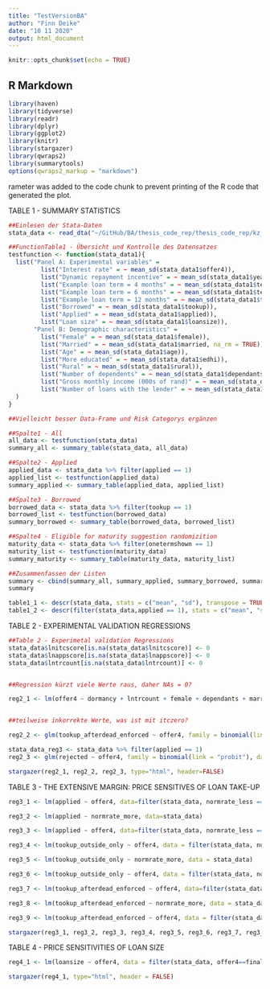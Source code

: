 ```yaml
---
title: "TestVersionBA"
author: "Finn Deike"
date: "10 11 2020"
output: html_document
---
```


```r
knitr::opts_chunk$set(echo = TRUE)
```

## R Markdown

```r
library(haven)
library(tidyverse)
library(readr)
library(dplyr)
library(ggplot2)
library(knitr)
library(stargazer)
library(qwraps2)
library(summarytools)
options(qwraps2_markup = "markdown")
```
rameter was added to the code chunk to prevent printing of the R code that generated the plot.

TABLE 1 - SUMMARY STATISTICS

```r

##Einlesen der Stata-Daten
stata_data <- read_dta("~/GitHub/BA/thesis_code_rep/thesis_code_rep/kz_demandelasts_aer08.dta")

##FunctionTable1 - Übersicht und Kontrolle des Datensatzes
testfunction <- function(stata_data1){
  list("Panel A: Experimental variables" =
         list("Interest rate" = ~ mean_sd(stata_data1$offer4)),
         list("Dynamic repayment incentive" = ~ mean_sd(stata_data1$yearlong)),
         list("Example loan term = 4 months" = ~ mean_sd(stata_data1$termshown4, na_rm = TRUE)),
         list("Example loan term = 6 months" = ~ mean_sd(stata_data1$termshown6, na_rm = TRUE)),
         list("Example loan term = 12 months" = ~ mean_sd(stata_data1$termshown12, na_rm = TRUE)),
         list("Borrowed" = ~ mean_sd(stata_data1$tookup)),
         list("Applied" = ~ mean_sd(stata_data1$applied)),
         list("Loan size" = ~ mean_sd(stata_data1$loansize)),
       "Panel B: Demographic characteristics" =
         list("Female" = ~ mean_sd(stata_data1$female)),
         list("Married" = ~ mean_sd(stata_data1$married, na_rm = TRUE)),
         list("Age" = ~ mean_sd(stata_data1$age)),
         list("More educated" = ~ mean_sd(stata_data1$edhi)),
         list("Rural" = ~ mean_sd(stata_data1$rural)),
         list("Number of dependents" = ~ mean_sd(stata_data1$dependants, na_rm = TRUE)),
         list("Gross monthly income (000s of rand)" = ~ mean_sd(stata_data1$grossincome, na_rm = TRUE)),
         list("Number of loans with the lender" = ~ mean_sd(stata_data1$trcount, na_rm = TRUE))
  )
}

##Vielleicht besser Data-Frame und Risk Categorys ergänzen

##Spalte1 - All
all_data <- testfunction(stata_data)
summary_all <- summary_table(stata_data, all_data)

##Spalte2 - Applied
applied_data <- stata_data %>% filter(applied == 1)
applied_list <- testfunction(applied_data) 
summary_applied <- summary_table(applied_data, applied_list)

##Spalte3 - Borrowed
borrowed_data <- stata_data %>% filter(tookup == 1)
borrowed_list <- testfunction(borrowed_data) 
summary_borrowed <- summary_table(borrowed_data, borrowed_list)

##Spalte4 - Eligible for maturity suggestion randomizition
maturity_data <- stata_data %>% filter(onetermshown == 1)
maturity_list <- testfunction(maturity_data) 
summary_maturity <- summary_table(maturity_data, maturity_list)

##Zusammenfassen der Listen
summary <- cbind(summary_all, summary_applied, summary_borrowed, summary_maturity)
summary


```


```r

table1_1 <- descr(stata_data, stats = c("mean", "sd"), transpose = TRUE, headings = FALSE)
table1_2 <- descr(filter(stata_data,applied == 1), stats = c("mean", "sd"), transpose = TRUE, headings = FALSE)

```



TABLE 2 - EXPERIMENTAL VALIDATION REGRESSIONS

```r

##Table 2 - Experimetal validation Regressions
stata_data$lnitcscore[is.na(stata_data$lnitcscore)] <- 0
stata_data$lnappscore[is.na(stata_data$lnappscore)] <- 0
stata_data$lntrcount[is.na(stata_data$lntrcount)] <- 0


##Regression kürzt viele Werte raus, daher NAs = 0?

reg2_1 <- lm(offer4 ~ dormancy + lntrcount + female + dependants + married + lnage + rural + edhi + lnitcscore + itcany + lnappscore, data=stata_data)


##teilweise inkorrekte Werte, was ist mit itczero?

reg2_2 <- glm(tookup_afterdead_enforced ~ offer4, family = binomial(link = "probit"), data=stata_data)

stata_data_reg3 <- stata_data %>% filter(applied == 1)
reg2_3 <- glm(rejected ~ offer4, family = binomial(link = "probit"), data=stata_data_reg3)

stargazer(reg2_1, reg2_2, reg2_3, type="html", header=FALSE)

```


TABLE 3 - THE EXTENSIVE MARGIN: PRICE SENSITIVES OF LOAN TAKE-UP


```r

reg3_1 <- lm(applied ~ offer4, data=filter(stata_data, normrate_less == 1))

reg3_2 <- lm(applied ~ normrate_more, data=stata_data)

reg3_3 <- lm(applied ~ offer4, data=filter(stata_data, normrate_less == 0))

reg3_4 <- lm(tookup_outside_only ~ offer4, data = filter(stata_data, normrate_less == 1))

reg3_5 <- lm(tookup_outside_only ~ normrate_more, data = stata_data)

reg3_6 <- lm(tookup_outside_only ~ offer4, data = filter(stata_data, normrate_less == 0))

reg3_7 <- lm(tookup_afterdead_enforced ~ offer4, data=filter(stata_data, normrate_less == 1))

reg3_8 <- lm(tookup_afterdead_enforced ~ normrate_more, data = stata_data)

reg3_9 <- lm(tookup_afterdead_enforced ~ offer4, data = filter(stata_data, normrate_less == 0))

stargazer(reg3_1, reg3_2, reg3_3, reg3_4, reg3_5, reg3_6, reg3_7, reg3_8, reg3_9, type="html", header = FALSE, align=TRUE)

```

TABLE 4 - PRICE SENSITIVITIES OF LOAN SIZE

```r

reg4_1 <- lm(loansize ~ offer4, data = filter(stata_data, offer4==final4, tookup_afterdead_enforced == 0))

stargazer(reg4_1, type="html", header = FALSE)
```


